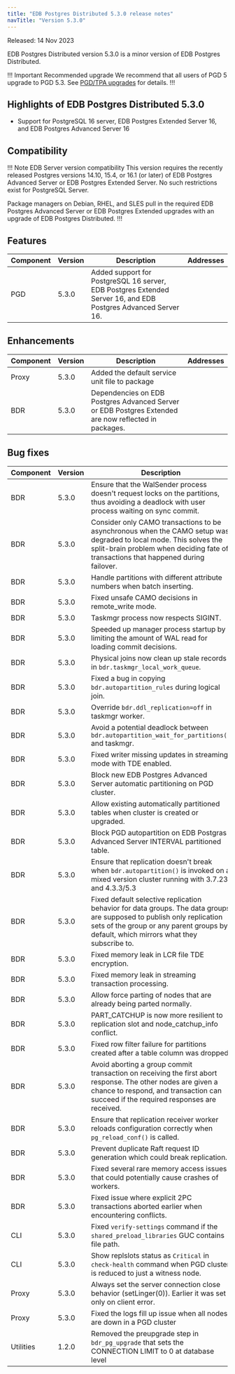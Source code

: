 ```yaml
---
title: "EDB Postgres Distributed 5.3.0 release notes"
navTitle: "Version 5.3.0"
---
```


Released: 14 Nov 2023

EDB Postgres Distributed version 5.3.0 is a minor version of EDB Postgres Distributed.

!!! Important Recommended upgrade
We recommend that all users of PGD 5 upgrade to PGD 5.3. See [PGD/TPA upgrades](../upgrades/tpa_overview) for details.
!!!

## Highlights of EDB Postgres Distributed 5.3.0

* Support for PostgreSQL 16 server, EDB Postgres Extended Server 16, and EDB Postgres Advanced Server 16

## Compatibility

!!! Note EDB Server version compatibility
This version requires the recently released Postgres versions 14.10, 15.4,
or 16.1 (or later) of EDB Postgres Advanced Server or EDB Postgres Extended
Server. No such restrictions exist for PostgreSQL Server.

Package managers on Debian, RHEL, and SLES pull in the required EDB Postgres Advanced Server or EDB Postgres Extended 
upgrades with an upgrade of EDB Postgres Distributed.
!!!

## Features

| Component | Version | Description  | Addresses |
|-----------|---------|-------------|-----------|
| PGD | 5.3.0 | Added support for PostgreSQL 16 server, EDB Postgres Extended Server 16, and EDB Postgres Advanced Server 16. | |

## Enhancements

| Component | Version  |Description | Addresses |
|-----------|---------|-------------|-----------|
| Proxy     | 5.3.0   | Added the default service unit file to package | |
| BDR       | 5.3.0   | Dependencies on EDB Postgres Advanced Server or EDB Postgres Extended are now reflected in packages. | |

## Bug fixes

| Component | Version |Description  | Addresses |
|-----------|---------|-------------|-----------|
| BDR       | 5.3.0   | Ensure that the WalSender process doesn't request locks on the partitions, thus avoiding a deadlock with user process waiting on sync commit. | RT97952 |
| BDR       | 5.3.0   | Consider only CAMO transactions to be asynchronous when the CAMO setup was degraded to local mode. This solves the split-brain problem when deciding fate of transactions that happened during failover. | RT78928 |
| BDR       | 5.3.0   | Handle partitions with different attribute numbers when batch inserting. | RT99115 | 
| BDR       | 5.3.0   | Fixed unsafe CAMO decisions in remote_write mode. ||
| BDR       | 5.3.0   | Taskmgr process now respects SIGINT. ||
| BDR       | 5.3.0   | Speeded up manager process startup by limiting the amount of WAL read for loading commit decisions. ||
| BDR       | 5.3.0   | Physical joins now clean up stale records in `bdr.taskmgr_local_work_queue`. ||
| BDR       | 5.3.0   | Fixed a bug in copying `bdr.autopartition_rules` during logical join. ||
| BDR       | 5.3.0   | Override `bdr.ddl_replication=off` in taskmgr worker. ||
| BDR       | 5.3.0   | Avoid a potential deadlock between `bdr.autopartition_wait_for_partitions()` and taskmgr. ||
| BDR       | 5.3.0   | Fixed writer missing updates in streaming mode with TDE enabled. ||
| BDR       | 5.3.0   | Block new EDB Postgres Advanced Server automatic partitioning on PGD cluster. ||
| BDR       | 5.3.0   | Allow existing automatically partitioned tables when cluster is created or upgraded. ||
| BDR       | 5.3.0   | Block PGD autopartition on EDB Postgras Advanced Server INTERVAL partitioned table. ||
| BDR       | 5.3.0   | Ensure that replication doesn't break when `bdr.autopartition()` is invoked on a mixed version cluster running with 3.7.23 and 4.3.3/5.3 ||
| BDR       | 5.3.0   | Fixed default selective replication behavior for data groups. The data groups are supposed to publish only replication sets of the group or any parent groups by default, which mirrors what they subscribe to. ||
| BDR       | 5.3.0   | Fixed memory leak in LCR file TDE encryption. ||
| BDR       | 5.3.0   | Fixed memory leak in streaming transaction processing. ||
| BDR       | 5.3.0   | Allow force parting of nodes that are already being parted normally. ||
| BDR       | 5.3.0   | PART_CATCHUP is now more resilient to replication slot and node_catchup_info conflict. ||
| BDR       | 5.3.0   | Fixed row filter failure for partitions created after a table column was dropped. | RT95149 |
| BDR       | 5.3.0   | Avoid aborting a group commit transaction on receiving the first abort response. The other nodes are given a chance to respond, and transaction can succeed if the required responses are received. ||
| BDR       | 5.3.0   | Ensure that replication receiver worker reloads configuration correctly when `pg_reload_conf()` is called. ||
| BDR       | 5.3.0   | Prevent duplicate Raft request ID generation which could break replication. ||
| BDR       | 5.3.0   | Fixed several rare memory access issues that could potentially cause crashes of workers. ||
| BDR       | 5.3.0   | Fixed issue where explicit 2PC transactions aborted earlier when encountering conflicts. | RT92897 |
| CLI       | 5.3.0   | Fixed `verify-settings` command if the `shared_preload_libraries` GUC contains file path. ||
| CLI       | 5.3.0   | Show replslots status as `Critical` in `check-health` command when PGD cluster is reduced to just a witness node. | |
| Proxy     | 5.3.0   | Always set the server connection close behavior (setLinger(0)). Earlier it was set only on client error. | |
| Proxy     | 5.3.0   | Fixed the logs fill up issue when all nodes are down in a PGD cluster | |
| Utilities | 1.2.0   | Removed the preupgrade step in `bdr_pg_upgrade` that sets the CONNECTION LIMIT to 0 at database level | |

